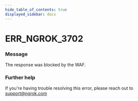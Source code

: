 ```yaml
---
hide_table_of_contents: true
displayed_sidebar: docs
---
```



# ERR_NGROK_3702

### Message

The response was blocked by the WAF.

<ErrorDetails error="err_ngrok_3702" />

### Further help

If you're having trouble resolving this error, please reach out to [support@ngrok.com](mailto:support@ngrok.com?subject=Help%20with%20ERR_NGROK_3702)

